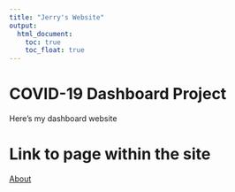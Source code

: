 ```yaml
---
title: "Jerry's Website"
output: 
  html_document: 
    toc: true
    toc_float: true
---
```

# COVID-19 Dashboard Project
Here's my dashboard website


# Link to page within the site

[About](about.html)
